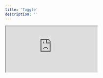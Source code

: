 ```yaml
---
title: 'Toggle'
description: ''
---
```


<iframe
  style={{ width: '100%', height: '378px', borderRadius: 12 }}
  src="https://ng-primitives.github.io/ng-primitives/#/examples/toggle"
/>

## Usage

Assemble the toggle directives in your template.

```html
<div ngpToggle></div>
```

## API Reference

The following directives are available to import from the `@ng-primitives/ng-primitives` package:

### NgpToggleDirective

There are no inputs or outputs for this directive.

## Global Configuration

You can configure the default options for all toggles in your application by using the `provideNgpToggleConfig` function in a providers array.

```ts
import { provideNgpToggleConfig } from '@ng-primitives/ng-primitives/toggle';

bootstrapApplication(AppComponent, {
  providers: [provideNgpToggleConfig({})],
});
```

### NgpToggleConfig

## Schematics

You can use our schematic to generate a new toggle component.

<CodeGroup>

```bash Angular CLI
ng generate @ng-primitives/ng-primitives:toggle
```

```bash Nx
nx generate @ng-primitives/ng-primitives:toggle
```

</CodeGroup>

### Options

<ResponseField name="name" type="string">
  The name of the component.
</ResponseField>

<ResponseField name="project" type="string">
  The name of the project to add the component to.
</ResponseField>

<ResponseField name="path" type="string">
  The path to create the component.
</ResponseField>

